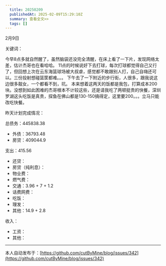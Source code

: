 ```yaml
---
  title: 20250209
  publishedAt: 2025-02-09T15:29:10Z
  summary: 查看全文>>
  tags: []
---
```


2月9日 

关键词：

今早8点多就自然醒了，虽然脑袋还没完全清醒，在床上看了一下片，发现网络太差，估计杰哥也在看哈哈。
11点的时候说好下去打球，每次打球都觉得自己又行了，但回想上次在云东海篮球场被大叔虐，感觉都不敢跟别人打，自己自嗨还可以。三份投射想碰篮筐都难。。。
下午去了一下附近的步行街，人很多，跟我说这边很多靓女，一个都看不到，坑。
本来想着这两天的饭都是我包，打算成本200块。没想到如此困难的杰哥根本不计较这些，还是请我吃了两顿挺贵的快餐，深圳罗湖这头吃饭是真贵，探鱼在佛山都是130-150搞得定，这里要200。。。立马只能改吃快餐。

昨天计划完成情况：

总债务：445838.38
- 外债：36793.48
- 房贷：409044.9

支出：415.56
- 还贷：
- 房贷（纯利息）：
- 物业费：
- 燃气费：
- 交通：3.96 + 7 + 1.2
- 话费网费：
- 吃饭：
- 理发：
- 其他：14.9 + 2.8

收入：
- 工资：
- 其他：


---
本人自动发布于：[https://github.com/cutByMine/blog/issues/342](https://github.com/cutByMine/blog/issues/342)
